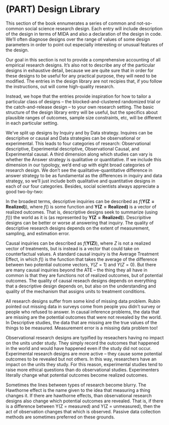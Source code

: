 # (PART) Design Library  {-} 

This section of the book ennumerates a series of common and not-so-common social science research design. Each entry will include description of the design in terms of MIDA and also a declaration of the design in code. We'll often diagnose designs over the range of values of some design parameters in order to point out especially interesting or unusual features of the design.

Our goal in this section is not to provide a comprehensive accounting of all empirical research designs. It's also not to describe any of the particular designs in exhaustive detail, because we are quite sure that in order for these designs to be useful for any practical purpose, they will need to be modified. The entries in the design library are not recipies that, if you follow the instructions, out will come high-quality research. 

Instead, we hope that the entries provide inspiration for how to tailor a particular class of designs -- the blocked-and-clustered randomized trial or the catch-and-release design -- to your own research setting. The basic structure of the design library entry will be useful, but the specifics about plausible ranges of outcomes, sample size constraints, etc, will be different in each particular setting.

We've split up designs by Inquiry and by Data strategy. Inquires can be descripitve or causal and Data strategies can be observational or experimental. This leads to four categories of research: Observational descriptive, Experimental descriptive, Observational Causal, and Experimental causal. A third dimension along which studies can vary is whether the Answer strategy is qualitative or quantitative. If we include this dimension in our typology, we'd end up with eight broad categories of research design. We don't see the qualitative-quantitative difference in answer strategy to be as fundamental as the differences in inquiry and data strategy, so we'll just include both qualitative and quantitative designs in each of our four categories. Besides, social scientists always appreciate a good two-by-two:

\begin{table}
    \begin{tabular}{lll}
    ~                    & Data Strategy: Observational & Data Strategy: Experimental \\
    Inquiry: Descriptive & Sample survey or Case study  & List experiment or Participant Observation  \\
    Inquiry: Causal      & Regression Discontinuity Design or Process Tracing    & RCT \\
    \end{tabular}
\end{table}

In the broadest terms, descriptive inquiries can be described as $f(\mathbf{Y(Z = Realized)})$, where $f()$ is some function and $\mathbf{Y(Z = Realized)}$ is a vector of realized outcomes. That is, descriptive designs seek to summarize (using $f()$) the world as it is (as represented by $\mathbf{Y(Z = Realized)}$). Descripitive designs can be better or worse at answering that inquiry. The quality of descriptive research designs depends on the extent of measurement, sampling, and estimation error.

Causal inquiries can be described as $f(\mathbf{Y(Z)})$, where $Z$ is not a realized vector of treatments, but is instead is a vector that could take on counterfactual values. A standard causal inquiry is the Average Treatment Effect, in which $f()$ is the function that takes the average of the difference between two potential outcome vectors, $Y(Z = 1)$ and $Y(Z = 0)$.  But there are many causal inquiries beyond the ATE -- the thing they all have in common is that they are functions not of realized outcomes, but of potential outcomes.  The quality of causal reseach designs depends on everything that a descriptive design depends on, but also on the understanding and quality of the mechanism that assigns units to treatment conditions. 

All research designs suffer from some kind of missing data problem. Rubin pointed out missing data in surveys come from people you didn't survey or people who refused to answer.  In causal inference problems, the data that are missing are the potential outcomes that were not revealed by the world.  In Descriptive studies, the data that are missing are the true values of the things to be measured.  Measurement error is a missing data problem too!

Observational research designs are typified by reseachers having no impact on the units under study. They simply record the outcomes that happened in the world and would have happened even if the study did not occur. Experimental research designs are more active -- they cause some potential outcomes to be revealed but not others.  In this way, researchers have an impact on the units they study. For this reason, experimental studies tend to raise more ethical questions than do observational studies. Experimenters literally change what potential outcomes become realized outcomes.

Sometimes the lines between types of research become blurry. The Hawthorne effect is the name given to the idea that measuring a thing changes it. If there are hawthorne effects, than observational research designs also change which potential outcomes are revealed. That is, if there is a difference between Y(Z = measured) and Y(Z = unmeasured), then the act of observation changes that which is observed. Passive data collection methods are sometimes preferred on these grounds.





